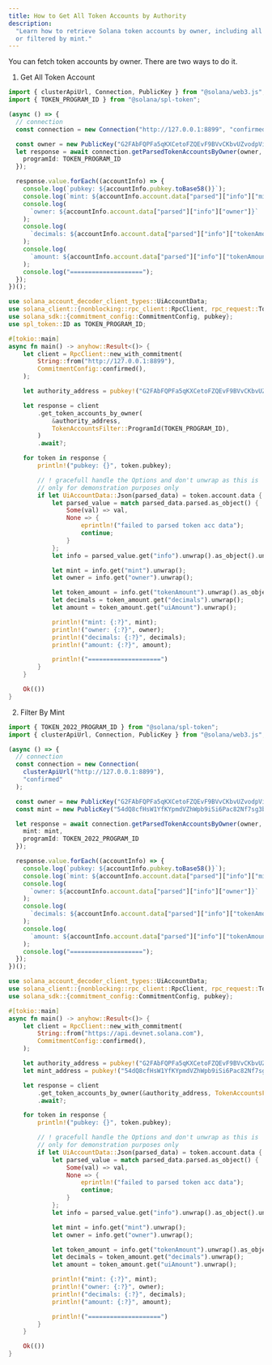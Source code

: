 ```yaml
---
title: How to Get All Token Accounts by Authority
description:
  "Learn how to retrieve Solana token accounts by owner, including all accounts
  or filtered by mint."
---
```


You can fetch token accounts by owner. There are two ways to do it.

1. Get All Token Account

<CodeTabs >

```typescript !! title="Legacy"
import { clusterApiUrl, Connection, PublicKey } from "@solana/web3.js";
import { TOKEN_PROGRAM_ID } from "@solana/spl-token";

(async () => {
  // connection
  const connection = new Connection("http://127.0.0.1:8899", "confirmed");

  const owner = new PublicKey("G2FAbFQPFa5qKXCetoFZQEvF9BVvCKbvUZvodpVidnoY");
  let response = await connection.getParsedTokenAccountsByOwner(owner, {
    programId: TOKEN_PROGRAM_ID
  });

  response.value.forEach((accountInfo) => {
    console.log(`pubkey: ${accountInfo.pubkey.toBase58()}`);
    console.log(`mint: ${accountInfo.account.data["parsed"]["info"]["mint"]}`);
    console.log(
      `owner: ${accountInfo.account.data["parsed"]["info"]["owner"]}`
    );
    console.log(
      `decimals: ${accountInfo.account.data["parsed"]["info"]["tokenAmount"]["decimals"]}`
    );
    console.log(
      `amount: ${accountInfo.account.data["parsed"]["info"]["tokenAmount"]["amount"]}`
    );
    console.log("====================");
  });
})();
```

```rust !! title="Rust"
use solana_account_decoder_client_types::UiAccountData;
use solana_client::{nonblocking::rpc_client::RpcClient, rpc_request::TokenAccountsFilter};
use solana_sdk::{commitment_config::CommitmentConfig, pubkey};
use spl_token::ID as TOKEN_PROGRAM_ID;

#[tokio::main]
async fn main() -> anyhow::Result<()> {
    let client = RpcClient::new_with_commitment(
        String::from("http://127.0.0.1:8899"),
        CommitmentConfig::confirmed(),
    );

    let authority_address = pubkey!("G2FAbFQPFa5qKXCetoFZQEvF9BVvCKbvUZvodpVidnoY");

    let response = client
        .get_token_accounts_by_owner(
            &authority_address,
            TokenAccountsFilter::ProgramId(TOKEN_PROGRAM_ID),
        )
        .await?;

    for token in response {
        println!("pubkey: {}", token.pubkey);

        // ! gracefull handle the Options and don't unwrap as this is
        // only for demonstration purposes only
        if let UiAccountData::Json(parsed_data) = token.account.data {
            let parsed_value = match parsed_data.parsed.as_object() {
                Some(val) => val,
                None => {
                    eprintln!("failed to parsed token acc data");
                    continue;
                }
            };
            let info = parsed_value.get("info").unwrap().as_object().unwrap();

            let mint = info.get("mint").unwrap();
            let owner = info.get("owner").unwrap();

            let token_amount = info.get("tokenAmount").unwrap().as_object().unwrap();
            let decimals = token_amount.get("decimals").unwrap();
            let amount = token_amount.get("uiAmount").unwrap();

            println!("mint: {:?}", mint);
            println!("owner: {:?}", owner);
            println!("decimals: {:?}", decimals);
            println!("amount: {:?}", amount);

            println!("====================")
        }
    }

    Ok(())
}
```

</CodeTabs>

2. Filter By Mint

<CodeTabs >

```typescript !! title="Legacy"
import { TOKEN_2022_PROGRAM_ID } from "@solana/spl-token";
import { clusterApiUrl, Connection, PublicKey } from "@solana/web3.js";

(async () => {
  // connection
  const connection = new Connection(
    clusterApiUrl("http://127.0.0.1:8899"),
    "confirmed"
  );

  const owner = new PublicKey("G2FAbFQPFa5qKXCetoFZQEvF9BVvCKbvUZvodpVidnoY");
  const mint = new PublicKey("54dQ8cfHsW1YfKYpmdVZhWpb9iSi6Pac82Nf7sg3bVb");

  let response = await connection.getParsedTokenAccountsByOwner(owner, {
    mint: mint,
    programId: TOKEN_2022_PROGRAM_ID
  });

  response.value.forEach((accountInfo) => {
    console.log(`pubkey: ${accountInfo.pubkey.toBase58()}`);
    console.log(`mint: ${accountInfo.account.data["parsed"]["info"]["mint"]}`);
    console.log(
      `owner: ${accountInfo.account.data["parsed"]["info"]["owner"]}`
    );
    console.log(
      `decimals: ${accountInfo.account.data["parsed"]["info"]["tokenAmount"]["decimals"]}`
    );
    console.log(
      `amount: ${accountInfo.account.data["parsed"]["info"]["tokenAmount"]["amount"]}`
    );
    console.log("====================");
  });
})();
```

```rust !! title="Rust"
use solana_account_decoder_client_types::UiAccountData;
use solana_client::{nonblocking::rpc_client::RpcClient, rpc_request::TokenAccountsFilter};
use solana_sdk::{commitment_config::CommitmentConfig, pubkey};

#[tokio::main]
async fn main() -> anyhow::Result<()> {
    let client = RpcClient::new_with_commitment(
        String::from("https://api.devnet.solana.com"),
        CommitmentConfig::confirmed(),
    );

    let authority_address = pubkey!("G2FAbFQPFa5qKXCetoFZQEvF9BVvCKbvUZvodpVidnoY");
    let mint_address = pubkey!("54dQ8cfHsW1YfKYpmdVZhWpb9iSi6Pac82Nf7sg3bVb");

    let response = client
        .get_token_accounts_by_owner(&authority_address, TokenAccountsFilter::Mint(mint_address))
        .await?;

    for token in response {
        println!("pubkey: {}", token.pubkey);

        // ! gracefull handle the Options and don't unwrap as this is
        // only for demonstration purposes only
        if let UiAccountData::Json(parsed_data) = token.account.data {
            let parsed_value = match parsed_data.parsed.as_object() {
                Some(val) => val,
                None => {
                    eprintln!("failed to parsed token acc data");
                    continue;
                }
            };
            let info = parsed_value.get("info").unwrap().as_object().unwrap();

            let mint = info.get("mint").unwrap();
            let owner = info.get("owner").unwrap();

            let token_amount = info.get("tokenAmount").unwrap().as_object().unwrap();
            let decimals = token_amount.get("decimals").unwrap();
            let amount = token_amount.get("uiAmount").unwrap();

            println!("mint: {:?}", mint);
            println!("owner: {:?}", owner);
            println!("decimals: {:?}", decimals);
            println!("amount: {:?}", amount);

            println!("====================")
        }
    }

    Ok(())
}
```

</CodeTabs>
